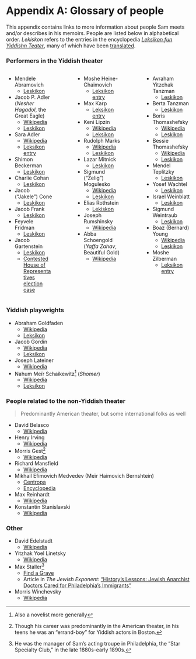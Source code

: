 # Appendix A: Glossary of people {.unnumbered}

This appendix contains links to more information about people Sam meets and/or describes in his memoirs.
People are listed below in alphabetical order.
_Lekiskon_ refers to the entries in the encyclopedia [_Leksikon fun Yiddishn Teater_](https://en.wikipedia.org/wiki/Leksikon_fun_yidishn_teater), many of which have been [translated](https://www.museumoffamilyhistory.com/yt/lex-biography.htm).

### Performers in the Yiddish theater

:::: {.columns}

::: {.column width="30%"}



- Mendele Abramovich
  - [Leskikon](https://www.museumoffamilyhistory.com/yt/lex/A/abramovich-max.htm)
- Jacob P. Adler (*Nesher Hagadol*, the Great Eagle)
  - [Wikipedia](https://en.wikipedia.org/wiki/Jacob_Pavlovich_Adler)
  - [Leskikon](https://www.museumoffamilyhistory.com/yt/lex/A/adler-jacob-p.htm)
- Sara Adler
  - [Wikipedia](https://en.wikipedia.org/wiki/Sara_Adler)
  - [Leksikon entry](https://www.museumoffamilyhistory.com/yt/lex/A/adler-sarah.htm)
- Shimon Beckerman
  - [Leskikon](https://www.museumoffamilyhistory.com/yt/lex/B/bekerman-simeon.htm)
- Charlie Cohan
  - [Leskikon](https://www.museumoffamilyhistory.com/yt/lex/C/cohan-charlie.htm)
- Jacob ("Jakele") Cone
  - [Leskikon](https://www.museumoffamilyhistory.com/yt/lex/C/cone-jacob.htm)
- Jacob Frank
  - [Leskikon](https://www.museumoffamilyhistory.com/yt/lex/F/frank-jacob.htm)
- Feyvele Fridman
  - [Leskikon](https://www.museumoffamilyhistory.com/yt/lex/F/fridman-feyvele.htm)
- Jacob Gartenstein
  - [Leskikon](https://www.museumoffamilyhistory.com/yt/lex/G/gartenstein-jacob.htm)
  - [Contested House of Representatives election case](https://www.amazon.com/Contested-Election-Jacob-Gartenstein-Adolph-Sabath/dp/0265117615)

:::

::: {.column width="5%"}
:::

::: {.column width="30%"}

- Moshe Heine-Chaimovich
  - [Leksikon entry](https://www.museumoffamilyhistory.com/yt/lex/H/heine-chaimovich-morris.htm)
- Max Karp
  - [Leksikon entry](https://www.museumoffamilyhistory.com/yt/lex/K/karp-max.htm)
- Keni Lipzin
  - [Wikipedia](https://en.wikipedia.org/wiki/Keni_Liptzin)
  - [Leksikon](https://www.museumoffamilyhistory.com/yt/lex/L/lipzin-keni.htm)
- Rudolph Marks
  - [Wikipedia](https://en.wikipedia.org/wiki/Rudolph_Marks)
  - [Leskikon](https://www.museumoffamilyhistory.com/yt/lex/M/marks-rudolph.htm)
- Lazar Mitnick
  - [Leskikon](https://www.museumoffamilyhistory.com/yt/lex/M/mitnick-leiser.htm)
- Sigmund ("Zelig") Mogulesko
  - [Wikipedia](https://en.wikipedia.org/wiki/Sigmund_Mogulesko)
  - [Leskikon](https://www.museumoffamilyhistory.com/yt/lex/M/mogulesko-sigmund.htm)
- Elias Rothstein
  - [Lekiskon](https://www.museumoffamilyhistory.com/yt/lex/R/rothstein-elias.htm)
- Joseph Rumshinsky
  - [Wikipedia](https://en.wikipedia.org/wiki/Joseph_Rumshinsky)
- Abba Schoengold (*Yaffa Zahav*, Beautiful Gold)
  - [Wikipedia](https://en.wikipedia.org/wiki/Abba_Schoengold)

:::

::: {.column width="5%"}
:::

::: {.column width="30%"}

- Avraham Yitzchak Tanzman
  - [Leskikon](https://www.museumoffamilyhistory.com/yt/lex/T/tanzman-avraham-itzhak.htm)
- Berta Tanzman
  - [Leskikon](https://www.museumoffamilyhistory.com/yt/lex/T/tanzman-berta.htm)
- Boris Thomashefsky
  - [Wikipedia](https://en.wikipedia.org/wiki/Boris_Thomashefsky)
  - [Leskikon](https://www.museumoffamilyhistory.com/yt/lex/T/thomashefsky-boris.htm)
- Bessie Thomashefsky
  - [Wikipedia](https://en.wikipedia.org/wiki/Bessie_Thomashefsky)
  - [Leskikon](https://www.museumoffamilyhistory.com/yt/lex/T/thomashefsky-bessie.htm)
- Mendel Teplitzky
  - [Leskikon](https://www.museumoffamilyhistory.com/yt/lex/T/teplitzky-mendel.htm)
- Yosef Wachtel
  - [Leskikon](https://www.museumoffamilyhistory.com/yt/lex/V/vakhtel-yosef.htm)
- Israel Weinblatt
  - [Leskikon](https://www.museumoffamilyhistory.com/yt/lex/W/weinblatt-israel.htm)
- Sigmund Weintraub
  - [Leskikon](https://www.museumoffamilyhistory.com/yt/lex/W/weintraub-sigmund.htm)
- Boaz (Bernard) Young
  - [Wikipedia](https://en.wikipedia.org/wiki/Boaz_Young)
  - [Leskikon](https://www.museumoffamilyhistory.com/yt/lex/Y/young-bernard.htm)
- Moshe Zilberman
  - [Leksikon entry](https://www.museumoffamilyhistory.com/yt/lex/Z/zilberman-moshe.htm)

:::

::::


### Yiddish playwrights

- Abraham Goldfaden
  - [Wikipedia](href="https://en.wikipedia.org/wiki/Abraham_Goldfaden)
  - [Leksikon](https://www.museumoffamilyhistory.com/yt/lex/G/goldfaden-abraham.htm)
- Jacob Gordin
  - [Wikipedia](https://en.wikipedia.org/wiki/Jacob_Gordin)
  - [Leksikon](https://www.museumoffamilyhistory.com/yt/lex/G/gordin-jacob.htm)
- Joseph Lateiner
  - [Wikipedia](https://en.wikipedia.org/wiki/Joseph_Lateiner)
- Nahum Meïr Schaikewitz^[Also a novelist more generally] (_Shomer_)
  - [Wikipedia](https://en.wikipedia.org/wiki/Nahum_Meir_Schaikewitz)
  - [Leksikon](https://www.museumoffamilyhistory.com/yt/lex/S/shomer-abraham.htm)


### People related to the non-Yiddish theater

> Predominantly American theater, but some international folks as well

- David Belasco
  - [Wikipedia](https://en.wikipedia.org/wiki/David_Belasco)
- Henry Irving
  - [Wikipedia](https://en.wikipedia.org/wiki/Henry_Irving)
- Morris Gest^[Though his career was predominantly in the American theater, in his teens he was an "errand-boy" for Yiddish actors in Boston.]
  - [Wikipedia](https://en.wikipedia.org/wiki/Morris_Gest)
- Richard Mansfield
  - [Wikipedia](https://en.wikipedia.org/wiki/Richard_Mansfield)
- Mikhail Efimovich Medvedev (Meïr Haimovich Bernshtein)
  - [Centropa](https://www.centropa.org/en/photo/mikhail-efimovich-medvedev-meer-haimovich-bernshtein-stage)
  - [Encyclopedia](https://www.encyclopedia.com/religion/encyclopedias-almanacs-transcripts-and-maps/medvedev-mikhail)
- Max Reinhardt
  - [Wikipedia](https://en.wikipedia.org/wiki/Max_Reinhardt)
- Konstantin Stanislavski
  - [Wikipedia](https://en.wikipedia.org/wiki/Konstantin_Stanislavski)

### Other

- David Edelstadt
  - [Wikipedia](https://en.wikipedia.org/wiki/David_Edelstadt)
- Yitzhak Yoel Linetsky
  - [Wikipedia](https://en.wikipedia.org/wiki/Yitzkhok_Yoel_Linetzky)
- Max Staller^[He was the manager of Sam's acting troupe in Philadelphia, the "Star Specialty Club," in the late 1880s-early 1890s.]
  - [Find a Grave](https://www.findagrave.com/memorial/33506807/max-staller)
  - Article in _The Jewish Exponent_: ["History's Lessons: Jewish Anarchist Doctors Cared for Philadelphia's Immigrants"](https://www.jewishexponent.com/historys-lessons-jewish-anarchist-doctors-cared-for-philadelphias-immigrants/)
- Morris Winchevsky
  - [Wikipedia](https://en.wikipedia.org/wiki/Morris_Winchevsky)
